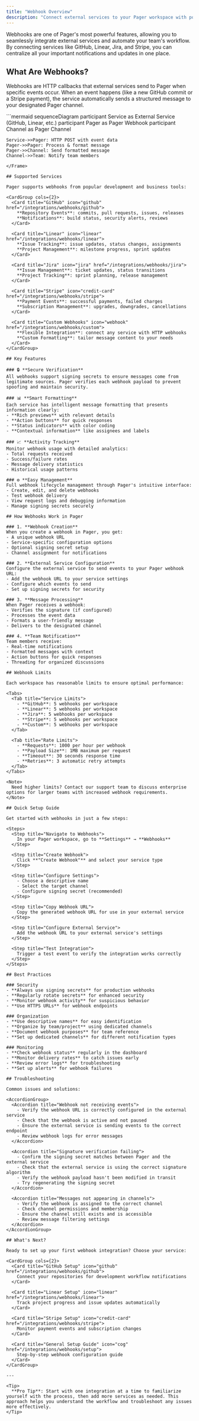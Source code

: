 ```yaml
---
title: "Webhook Overview"
description: "Connect external services to your Pager workspace with powerful webhooks"
---
```


Webhooks are one of Pager's most powerful features, allowing you to seamlessly integrate external services and automate your team's workflow. By connecting services like GitHub, Linear, Jira, and Stripe, you can centralize all your important notifications and updates in one place.

## What Are Webhooks?

Webhooks are HTTP callbacks that external services send to Pager when specific events occur. When an event happens (like a new GitHub commit or a Stripe payment), the service automatically sends a structured message to your designated Pager channel.

<Frame>
```mermaid
sequenceDiagram
    participant Service as External Service<br/>(GitHub, Linear, etc.)
    participant Pager as Pager Webhook
    participant Channel as Pager Channel
    
    Service->>Pager: HTTP POST with event data
    Pager->>Pager: Process & format message
    Pager->>Channel: Send formatted message
    Channel->>Team: Notify team members
```
</Frame>

## Supported Services

Pager supports webhooks from popular development and business tools:

<CardGroup cols={2}>
  <Card title="GitHub" icon="github" href="/integrations/webhooks/github">
    **Repository Events**: commits, pull requests, issues, releases
    **Notifications**: build status, security alerts, reviews
  </Card>
  
  <Card title="Linear" icon="linear" href="/integrations/webhooks/linear">
    **Issue Tracking**: issue updates, status changes, assignments
    **Project Management**: milestone progress, sprint updates
  </Card>
  
  <Card title="Jira" icon="jira" href="/integrations/webhooks/jira">
    **Issue Management**: ticket updates, status transitions
    **Project Tracking**: sprint planning, release management
  </Card>
  
  <Card title="Stripe" icon="credit-card" href="/integrations/webhooks/stripe">
    **Payment Events**: successful payments, failed charges
    **Subscription Management**: upgrades, downgrades, cancellations
  </Card>
  
  <Card title="Custom Webhooks" icon="webhook" href="/integrations/webhooks/custom">
    **Flexible Integration**: connect any service with HTTP webhooks
    **Custom Formatting**: tailor message content to your needs
  </Card>
</CardGroup>

## Key Features

### 🔒 **Secure Verification**
All webhooks support signing secrets to ensure messages come from legitimate sources. Pager verifies each webhook payload to prevent spoofing and maintain security.

### 📊 **Smart Formatting**
Each service has intelligent message formatting that presents information clearly:
- **Rich previews** with relevant details
- **Action buttons** for quick responses  
- **Status indicators** with color coding
- **Contextual information** like assignees and labels

### 📈 **Activity Tracking**
Monitor webhook usage with detailed analytics:
- Total requests received
- Success/failure rates
- Message delivery statistics
- Historical usage patterns

### ⚙️ **Easy Management**
Full webhook lifecycle management through Pager's intuitive interface:
- Create, edit, and delete webhooks
- Test webhook delivery
- View request logs and debugging information
- Manage signing secrets securely

## How Webhooks Work in Pager

### 1. **Webhook Creation**
When you create a webhook in Pager, you get:
- A unique webhook URL 
- Service-specific configuration options
- Optional signing secret setup
- Channel assignment for notifications

### 2. **External Service Configuration**
Configure the external service to send events to your Pager webhook URL:
- Add the webhook URL to your service settings
- Configure which events to send
- Set up signing secrets for security

### 3. **Message Processing**
When Pager receives a webhook:
- Verifies the signature (if configured)
- Processes the event data
- Formats a user-friendly message
- Delivers to the designated channel

### 4. **Team Notification**
Team members receive:
- Real-time notifications
- Formatted messages with context
- Action buttons for quick responses
- Threading for organized discussions

## Webhook Limits

Each workspace has reasonable limits to ensure optimal performance:

<Tabs>
  <Tab title="Service Limits">
    - **GitHub**: 5 webhooks per workspace
    - **Linear**: 5 webhooks per workspace  
    - **Jira**: 5 webhooks per workspace
    - **Stripe**: 5 webhooks per workspace
    - **Custom**: 5 webhooks per workspace
  </Tab>
  
  <Tab title="Rate Limits">
    - **Requests**: 1000 per hour per webhook
    - **Payload Size**: 1MB maximum per request
    - **Timeout**: 30 seconds response time
    - **Retries**: 3 automatic retry attempts
  </Tab>
</Tabs>

<Note>
  Need higher limits? Contact our support team to discuss enterprise options for larger teams with increased webhook requirements.
</Note>

## Quick Setup Guide

Get started with webhooks in just a few steps:

<Steps>
  <Step title="Navigate to Webhooks">
    In your Pager workspace, go to **Settings** → **Webhooks**
  </Step>
  
  <Step title="Create Webhook">
    Click **"Create Webhook"** and select your service type
  </Step>
  
  <Step title="Configure Settings">
    - Choose a descriptive name
    - Select the target channel
    - Configure signing secret (recommended)
  </Step>
  
  <Step title="Copy Webhook URL">
    Copy the generated webhook URL for use in your external service
  </Step>
  
  <Step title="Configure External Service">
    Add the webhook URL to your external service's settings
  </Step>
  
  <Step title="Test Integration">
    Trigger a test event to verify the integration works correctly
  </Step>
</Steps>

## Best Practices

### Security
- **Always use signing secrets** for production webhooks
- **Regularly rotate secrets** for enhanced security
- **Monitor webhook activity** for suspicious behavior
- **Use HTTPS URLs** for webhook endpoints

### Organization
- **Use descriptive names** for easy identification
- **Organize by team/project** using dedicated channels
- **Document webhook purposes** for team reference
- **Set up dedicated channels** for different notification types

### Monitoring
- **Check webhook status** regularly in the dashboard
- **Monitor delivery rates** to catch issues early
- **Review error logs** for troubleshooting
- **Set up alerts** for webhook failures

## Troubleshooting

Common issues and solutions:

<AccordionGroup>
  <Accordion title="Webhook not receiving events">
    - Verify the webhook URL is correctly configured in the external service
    - Check that the webhook is active and not paused
    - Ensure the external service is sending events to the correct endpoint
    - Review webhook logs for error messages
  </Accordion>
  
  <Accordion title="Signature verification failing">
    - Confirm the signing secret matches between Pager and the external service
    - Check that the external service is using the correct signature algorithm
    - Verify the webhook payload hasn't been modified in transit
    - Try regenerating the signing secret
  </Accordion>
  
  <Accordion title="Messages not appearing in channels">
    - Verify the webhook is assigned to the correct channel
    - Check channel permissions and membership
    - Ensure the channel still exists and is accessible
    - Review message filtering settings
  </Accordion>
</AccordionGroup>

## What's Next?

Ready to set up your first webhook integration? Choose your service:

<CardGroup cols={2}>
  <Card title="GitHub Setup" icon="github" href="/integrations/webhooks/github">
    Connect your repositories for development workflow notifications
  </Card>
  
  <Card title="Linear Setup" icon="linear" href="/integrations/webhooks/linear">
    Track project progress and issue updates automatically
  </Card>
  
  <Card title="Stripe Setup" icon="credit-card" href="/integrations/webhooks/stripe">
    Monitor payment events and subscription changes
  </Card>
  
  <Card title="General Setup Guide" icon="cog" href="/integrations/webhooks/setup">
    Step-by-step webhook configuration guide
  </Card>
</CardGroup>

---

<Tip>
  **Pro Tip**: Start with one integration at a time to familiarize yourself with the process, then add more services as needed. This approach helps you understand the workflow and troubleshoot any issues more effectively.
</Tip>